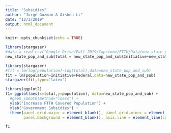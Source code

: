```yaml
---
title: "Subsidies"
author: "Jorge Guzman & Aishen Li"
date: "12/3/2019"
output: html_document
---
```


```r
knitr::opts_chunk$set(echo = TRUE)
```
```r
library(stargazer)
#data = read_csv("Google Drive/Fall 2019/Capstone/FTTH/Data/new_state_pop_and_sub.csv")
new_state_pop_and_sub$total = new_state_pop_and_sub$Initiative+new_state_pop_and_sub$Federal
```

```r
library(stargazer)
#fit = lm(log(population)~log(total),data=new_state_pop_and_sub)
fit = lm(population~Initiative+Federal,data=new_state_pop_and_sub)
stargazer(fit,type="latex")
```

```r
library(ggplot2)
f1= ggplot(aes(x=total,y=population), data=new_state_pop_and_sub) + 
  #geom_smooth(method="loess") +
  ylab("Increase FTTH Covered Population") +
  xlab("Government Subsidies") +
  theme(panel.grid.major = element_blank(), panel.grid.minor = element_blank(),
        panel.background = element_blank(), axis.line = element_line(colour = "black"))

```
```r
f1
```




